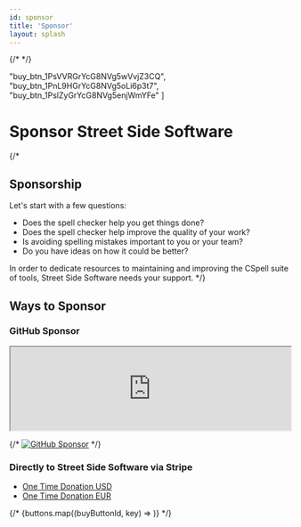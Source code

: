 ```yaml
---
id: sponsor
title: 'Sponsor'
layout: splash
---
```



<head>
    {/* <script async src="https://js.stripe.com/v3/buy-button.js"></script> */}
    <script async src="https://js.stripe.com/v3/pricing-table.js"></script>
</head>

"buy_btn_1PsVVRGrYcG8NVg5wVvjZ3CQ",
"buy_btn_1PnL9HGrYcG8NVg5oLi6p3t7",
"buy_btn_1PslZyGrYcG8NVg5enjWmYFe"
]

# Sponsor Street Side Software

{/*

## Sponsorship

Let's start with a few questions:

-   Does the spell checker help you get things done?
-   Does the spell checker help improve the quality of your work?
-   Is avoiding spelling mistakes important to you or your team?
-   Do you have ideas on how it could be better?

In order to dedicate resources to maintaining and improving the CSpell suite of tools, Street Side Software needs your support.
*/}

## Ways to Sponsor

### GitHub Sponsor

<iframe
    className='githubSponsorFrame'
    src="https://github.com/sponsors/streetsidesoftware/card"
    title="Sponsor streetsidesoftware"
    width="100%"
    style={{ border: 0 }}
></iframe>

{/* [![GitHub Sponsor](https://img.shields.io/badge/-black?style=social&logo=githubsponsors&label=GitHub%20Sponsor%3A%20Street%20Side%20Software)](https://github.com/sponsors/streetsidesoftware) */}

### Directly to Street Side Software via Stripe

-   [One Time Donation USD](https://donate.stripe.com/cN201Z4Nn9mi4Ao8wA)
-   [One Time Donation EUR](https://donate.stripe.com/aEUaGDcfP6a6c2Q9AB)

{/* {buttons.map((buyButtonId, key) => <StripeBuyButton key={key} buyButtonId={buyButtonId} />)} */}

<StripePricingTable tableId="prctbl_1QdZ0KGrYcG8NVg5zPI9NOgd" />
